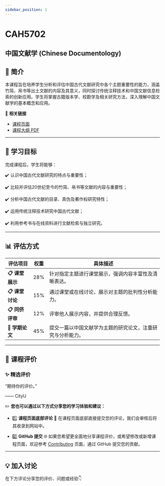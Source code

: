 ```yaml
---
sidebar_position: 1
---
```


# CAH5702
## 中国文献学 (Chinese Documentology)

## **📘 简介**
本课程旨在培养学生分析和评估中国古代文献研究中各个主题重要性的能力，涵盖竹简、帛书等出土文献的内容及其意义，同时探讨传统注释技术和中国文献信息检索的创新应用。学生将掌握古籍版本学、校勘学及相关研究方法，深入理解中国文献学的基本概念和应用。

🔗 **相关链接**
- [课程页面](https://www.cityu.edu.hk/catalogue/pg/202526/course/CAH5702.htm)
- [课程大纲 PDF](https://www.cityu.edu.hk/catalogue/pg/202526/course/CAH5702.pdf)

---

## **🎯 学习目标**

完成课程后，学生将能够：

✔️ 认识中国古代文献研究的特点与重要性；

✔️ 比较并评估20世纪至今的竹简、帛书等文献的内容与重要性；

✔️ 分析中国古代文献的目录、真伪及著作权研究特性；

✔️ 运用传统注释技术研究中国古代文献；

✔️ 利用参考书与在线资料进行文献检索与独立研究。

---

## **📊 评估方式**

| **评估项目**          | **权重** | **具体描述**                                                                                       |
|----------------------|---------|---------------------------------------------------------------------------------------------------|
| **📋 课堂展示**       | 28%     | 针对指定主题进行课堂展示，强调内容丰富性及清晰表达。                                                    |
| **📋 课堂讨论**       | 15%     | 通过课堂或在线讨论，展示对主题的批判性分析能力。                                                        |
| **📋 同侪评审**       | 12%     | 评审他人展示内容，并提供合理反馈。                                                                     |
| **📂 学期论文**       | 45%     | 提交一篇以中国文献学为主题的研究论文，注重研究与分析能力。                                               |

---

## **💬 课程评价**

### ✨ **精选评价**
<div className={commentStyles.commentBox}>
    <p className={commentStyles.commentText}>
        “期待你的评价。”
    </p>
    <p className={commentStyles.commentAuthor}>—— CityU</p>
</div>

✏️ **您也可以通过以下方式分享您的学习体验和建议：**

- 1️⃣ **课程页面底部评论**
💬 在课程页面底部直接提交您的评论，我们会审核后将其收录到网站中。

- 2️⃣ **GitHub 提交**
🌐 如果您希望更全面地分享课程评价，或希望修改或新增课程页面，欢迎参考 [Contributing](/contributing) 页面，通过 GitHub 提交您的贡献。

---

## **💡 加入讨论**

在下方评论分享您的评价、问题或经验👇
<Utterances />
